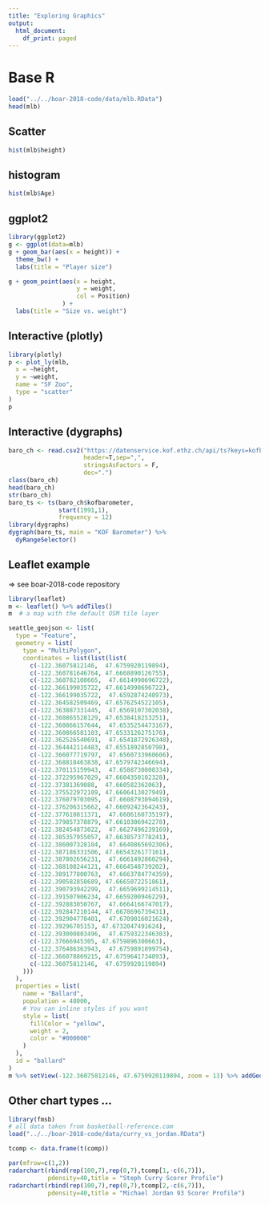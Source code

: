 ```yaml
---
title: "Exploring Graphics"
output:
  html_document:
    df_print: paged
---
```


# Base R

```r
load("../../boar-2018-code/data/mlb.RData")
head(mlb)
```

## Scatter
```r
hist(mlb$height)
```


## histogram

```r
hist(mlb$Age)
```




## ggplot2
```r
library(ggplot2)
g <- ggplot(data=mlb)
g + geom_bar(aes(x = height)) +
  theme_bw() + 
  labs(title = "Player size")
```

```r
g + geom_point(aes(x = height,
                   y = weight,
                   col = Position)
               ) +
  labs(title = "Size vs. weight")
```

## Interactive (plotly)

```r
library(plotly)
p <- plot_ly(mlb,
  x = ~height,
  y = ~weight,
  name = "SF Zoo",
  type = "scatter"
)
p

```

## Interactive (dygraphs)
<!-- https://rstudio.github.io/dygraphs/gallery-custom-plotters.html -->

```r
baro_ch <- read.csv2("https://datenservice.kof.ethz.ch/api/ts?keys=kofbarometer&mime=csv",
                     header=T,sep=",",
                     stringsAsFactors = F,
                     dec=".")
class(baro_ch)
head(baro_ch)
str(baro_ch)
baro_ts <- ts(baro_ch$kofbarometer,
              start(1991,1),
              frequency = 12)
library(dygraphs)
dygraph(baro_ts, main = "KOF Barometer") %>% 
  dyRangeSelector()
```

## Leaflet example

=> see boar-2018-code repository
```r
library(leaflet)
m <- leaflet() %>% addTiles()
m  # a map with the default OSM tile layer

seattle_geojson <- list(
  type = "Feature",
  geometry = list(
    type = "MultiPolygon",
    coordinates = list(list(list(
      c(-122.36075812146,  47.6759920119894),
      c(-122.360781646764, 47.6668890126755),
      c(-122.360782108665,  47.6614990696722),
      c(-122.366199035722, 47.6614990696722),
      c(-122.366199035722,  47.6592874248973),
      c(-122.364582509469, 47.6576254522105),
      c(-122.363887331445,  47.6569107302038),
      c(-122.360865528129, 47.6538418253251),
      c(-122.360866157644,  47.6535254473167),
      c(-122.360866581103, 47.6533126275176),
      c(-122.362526540691,  47.6541872926348),
      c(-122.364442114483, 47.6551892850798),
      c(-122.366077719797,  47.6560733960606),
      c(-122.368818463838, 47.6579742346694),
      c(-122.370115159943,  47.6588730808334),
      c(-122.372295967029, 47.6604350102328),
      c(-122.37381369088,  47.660582362063),
      c(-122.375522972109, 47.6606413027949),
      c(-122.376079703095,  47.6608793094619),
      c(-122.376206315662, 47.6609242364243),
      c(-122.377610811371,  47.6606160735197),
      c(-122.379857378879, 47.6610306942278),
      c(-122.382454873022,  47.6627496239169),
      c(-122.385357955057, 47.6638573778241),
      c(-122.386007328104,  47.6640865692306),
      c(-122.387186331506, 47.6654326177161),
      c(-122.387802656231,  47.6661492860294),
      c(-122.388108244121, 47.6664548739202),
      c(-122.389177800763,  47.6663784774359),
      c(-122.390582858689, 47.6665072251861),
      c(-122.390793942299,  47.6659699214511),
      c(-122.391507906234, 47.6659200946229),
      c(-122.392883050767,  47.6664166747017),
      c(-122.392847210144, 47.6678696739431),
      c(-122.392904778401,  47.6709016021624),
      c(-122.39296705153, 47.6732047491624),
      c(-122.393000803496,  47.6759322346303),
      c(-122.37666945305, 47.6759896300663),
      c(-122.376486363943,  47.6759891899754),
      c(-122.366078869215, 47.6759641734893),
      c(-122.36075812146,  47.6759920119894)
    )))
  ),
  properties = list(
    name = "Ballard",
    population = 48000,
    # You can inline styles if you want
    style = list(
      fillColor = "yellow",
      weight = 2,
      color = "#000000"
    )
  ),
  id = "ballard"
)
m %>% setView(-122.36075812146, 47.6759920119894, zoom = 13) %>% addGeoJSON(seattle_geojson)

```






## Other chart types ...
```r
library(fmsb)
# all data taken from basketball-reference.com
load("../../boar-2018-code/data/curry_vs_jordan.RData")

tcomp <- data.frame(t(comp))

par(mfrow=c(1,2))
radarchart(rbind(rep(100,7),rep(0,7),tcomp[1,-c(6,7)]),
           pdensity=40,title = "Steph Curry Scorer Profile")
radarchart(rbind(rep(100,7),rep(0,7),tcomp[2,-c(6,7)]),
           pdensity=40,title = "Michael Jordan 93 Scorer Profile")
```


